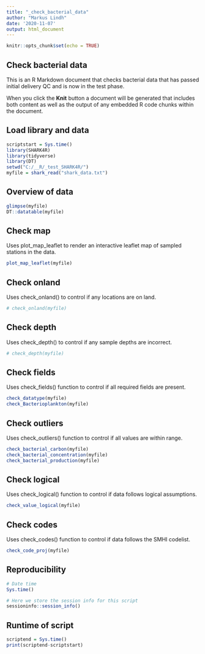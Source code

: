 ```yaml
---
title: "_check_bacterial_data"
author: "Markus Lindh"
date: '2020-11-07'
output: html_document
---
```


```r
knitr::opts_chunk$set(echo = TRUE)
```

## Check bacterial data

This is an R Markdown document that checks bacterial data that has passed initial delivery QC and is now in the test phase.

When you click the **Knit** button a document will be generated that includes both content as well as the output of any embedded R code chunks within the document.

## Load library and data

```r
scriptstart = Sys.time()
library(SHARK4R)
library(tidyverse)
library(DT)
setwd("C:/__R/_test_SHARK4R/")
myfile = shark_read("shark_data.txt")
```

## Overview of data

```r
glimpse(myfile)
DT::datatable(myfile)
```

## Check map

Uses plot_map_leaflet to render an interactive leaflet map of sampled stations in the data.

```r
plot_map_leaflet(myfile)
```

## Check onland

Uses check_onland() to control if any locations are on land.

```r
# check_onland(myfile)
```

## Check depth

Uses check_depth() to control if any sample depths are incorrect.

```r
# check_depth(myfile)
```

## Check fields

Uses check_fields() function to control if all required fields are present.

```r
check_datatype(myfile)
check_Bacterioplankton(myfile)
```

## Check outliers

Uses check_outliers() function to control if all values are within range.

```r
check_bacterial_carbon(myfile)
check_bacterial_concentration(myfile)
check_bacterial_production(myfile)
```

## Check logical

Uses check_logical() function to control if data follows logical assumptions.

```r
check_value_logical(myfile)
```

## Check codes

Uses check_codes() function to control if data follows the SMHI codelist.

```r
check_code_proj(myfile)
```

## Reproducibility

```r
# Date time
Sys.time()

# Here we store the session info for this script
sessioninfo::session_info()
```

## Runtime of script

```r
scriptend = Sys.time()
print(scriptend-scriptstart)
```